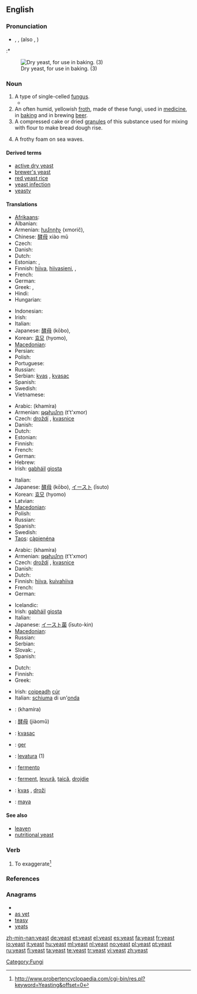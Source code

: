 {{wikipedia}}
==English==

===Pronunciation===
* {{enPR|yēst}}, {{IPA|/jiːst/}}, {{SAMPA|/ji:st/}} (also {{IPA|/iːst/}}, {{SAMPA|/iːst/}})
:* {{rhymes|iːst}}

[[Image:Dry yeast.jpg|thumb|right|Dry yeast, for use in baking. (3)]]

===Noun===
{{en-noun|s|-}}

# A type of single-celled [[fungus]].
#* {{quote-book
|passage=A microscopical examination of the '''yeast''' taken from these rapid vigorous fermentations will only be able to give useful conclusions in one respect.
|page=17
|title=Practical Management of Pure Yeast: The Application and Examination of Brewery, Distillery, and Wine, Yeasts
|author=Alfred Peter Carlslund Jørgensen (R. Grey, translator)
|publisher=The Brewing trade review
|year=1903}}
# An often humid, yellowish [[froth]], made of these fungi, used in [[medicine]], in [[baking]] and in brewing [[beer]].
# A compressed cake or dried [[granule]]s of this substance used for mixing with flour to make bread dough rise.
# {{figuratively}} A frothy foam on sea waves.

====Derived terms====
* [[active dry yeast]]
* [[brewer's yeast]]
* [[red yeast rice]]
* [[yeast infection]]
* [[yeasty]]

====Translations====
{{trans-top|fungus}}
* [[Afrikaans]]: {{t-|af|gis|xs=Afrikaans}}
* Albanian: {{t-|sq|maja|xs=Albanian}}
* Armenian: [[խմորիչ]] (xmorič),  {{t|hy|խմորիչ|tr=xmorič}}
* Chinese: [[酵母]] xiào mǔ
* Czech: {{t-|cs|kvasinka|f}}
* Danish: {{t-|da|gær|c}}
* Dutch: {{t+|nl|gist|m}}
* Estonian: {{t-|et|pärm}}, {{t-|et|pärmseened}}
* Finnish: [[hiiva]], [[hiivasieni]],  {{t+|fi|hiiva}},  {{t|fi|hiivasieni}}
* French: {{t+|fr|levure|f}}
* German: {{t+|de|Hefe|f}}
* Greek: {{t+|el|μαγιά|f}}, {{t+|el|ζύμη|f}}
* Hindi: {{t|hi|खमीर|xs=Hindi}}
* Hungarian: {{t+|hu|élesztő}}
{{trans-mid}}
* Indonesian: {{t|id|ragi|xs=Indonesian}}
* Irish: {{t-|ga|giosta|m|xs=Irish}}
* Italian: {{t+|it|lievito|m}}
* Japanese: [[酵母]] (kōbo),  {{t|ja|酵母|tr=kōbo}}
* Korean: [[효모]] (hyomo),  {{t|ko|효모|tr=hyomo}}
* [[Macedonian]]: {{t|mk|квасец|m|tr=kvásec}}
* Persian: {{t+|fa|مخمر|xs=Persian}}
* Polish: {{t+|pl|drożdże|f|p}}
* Portuguese: {{t+|pt|fermento}}
* Russian: {{t+|ru|дрожжи|f|p|tr=dróžži}}
* Serbian: [[kvas]] {{m}}, [[kvasac]] {{m}}
* Spanish: {{t-|es|levadura|f}}
* Swedish: {{t-|sv|jäst}}
* Vietnamese: {{t+|vi|men|xs=Vietnamese}}
{{trans-bottom}}

{{trans-top|froth used in medicine, baking and brewing}}
* Arabic: {{Arab|[[خميرة]]}} (khamíra) {{f}}
* Armenian: [[թթխմոր]] (t't'xmor)
* Czech: [[droždí]] {{n}}, [[kvasnice]] {{f|p}}
* Danish: {{t-|da|gær|c}}
* Dutch: {{t+|nl|gist|m}}
* Estonian: {{t-|et|pärm}}
* Finnish: {{t+|fi|hiiva}}
* French: {{t+|fr|levure|f}}
* German: {{t+|de|Hefe|f}}
* Hebrew: {{t+|he|שמרים}}
* Irish: [[gabháil]] {{f}} [[giosta]] {{m}}
{{trans-mid}}
* Italian: {{t+|it|lievito|m}}
* Japanese: [[酵母]] (kōbo), [[イースト]] (īsuto)
* Korean: [[효모]] (hyomo)
* Latvian: {{t+|lv|raugs|f|xs=Latvian}}
* [[Macedonian]]: {{t|mk|квасец|m|tr=kvásec}}
* Polish: {{t+|pl|drożdże|f|p}}
* Russian: {{t+|ru|дрожжи|f|p|tr=dróžži}}
* Spanish: {{t-|es|levadura|f}}
* Swedish: {{t-|sv|jäst}}
* [[Taos]]: [[cą̀pienéna]]
{{trans-bottom}}

{{trans-top|cake or dried granules used to make bread dough rise}}
* Arabic: {{Arab|[[خميرة]]}} (khamíra) {{f}}
* Armenian: [[թթխմոր]] (t't'xmor)
* Czech: [[droždí]] {{n}}, [[kvasnice]] {{f|p}}
* Danish: {{t-|da|gær|c}}
* Dutch: {{t+|nl|gist|m}}
* Finnish: [[hiiva]], [[kuivahiiva]]
* French: {{t+|fr|levure|f}}
* German: {{t+|de|Hefe|f}}
{{trans-mid}}
* Icelandic: {{t-|is|ger|n}}
* Irish: [[gabháil]] {{f}} [[giosta]] {{m}}
* Italian: {{t+|it|lievito|m}}
* Japanese: [[イースト菌]] (īsuto-kin)
* [[Macedonian]]: {{t|mk|квасец|m|tr=kvásec}}
* Russian: {{t+|ru|дрожжи|f|p|tr=dróžži}}
* Serbian: {{t|sr|квасац|m|tr=kvasac|sc=Cyrl}}
* Slovak: {{t|sk|kvasnice}},  {{t|sk|droždie|n}}
* Spanish: {{t-|es|levadura|f}}
{{trans-bottom}}

{{trans-top|frothy foam}}
* Dutch: {{t+|nl|schuim|n}}
* Finnish: {{t+|fi|vaahto}}
* Greek: {{t+|el|μαγιά|f}}
{{trans-mid}}
* Irish: [[coipeadh]] {{m}} [[cúr]] {{m}}
* Italian: [[schiuma]] di un'[[onda]] {{f}}
{{trans-bottom}}

{{checktrans-top}}
* {{ttbc|Arabic}}: {{Arab|[[خميرة]]}} (khamíra) {{f}}
* {{ttbc|Chinese}}: [[酵母]] (jiàomǔ)
* {{ttbc|Croatian}}: [[kvasac]] {{m}}
* {{ttbc|Faroese}}: [[ger]]
{{trans-mid}}
* {{ttbc|Interlingua}}: [[levatura]] (1)
* {{ttbc|Portuguese}}: [[fermento]] {{m}}
* {{ttbc|Romanian}}: [[ferment]], [[levură]], [[ţaică]], [[drojdie]]
* {{ttbc|Slovene}}: [[kvas]] {{m}}, [[droži]] {{f|p}}
* {{ttbc|Turkish}}: [[maya]]
{{trans-bottom}}

====See also====
* [[leaven]]
* [[nutritional yeast]]

===Verb===
{{en-verb|s|-}}

# {{AAVE|slang}} To exaggerate<ref>http://www.probertencyclopaedia.com/cgi-bin/res.pl?keyword=Yeasting&offset=0</ref>

===References===
<references/>

===Anagrams===
* {{alphagram|aesty}}
* [[as yet#English|as yet]]
* [[teasy#English|teasy]]
* [[yeats#English|yeats]]

[[Category:Fungi]]

[[zh-min-nan:yeast]]
[[de:yeast]]
[[et:yeast]]
[[el:yeast]]
[[es:yeast]]
[[fa:yeast]]
[[fr:yeast]]
[[io:yeast]]
[[it:yeast]]
[[hu:yeast]]
[[ml:yeast]]
[[nl:yeast]]
[[no:yeast]]
[[pl:yeast]]
[[pt:yeast]]
[[ru:yeast]]
[[fi:yeast]]
[[ta:yeast]]
[[te:yeast]]
[[tr:yeast]]
[[vi:yeast]]
[[zh:yeast]]